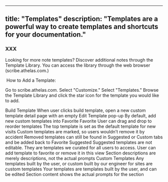 
---
title: "Templates"
description: "Templates are a powerful way to create templates and shortcuts for your documentation."
---

### XXX

Looking for more note templates? Discover additional notes through the Template Library. You can access the library through the web browser (scribe.athelas.com.)

‍
How to Add a Template:

Go to scribe.athelas.com.
Select "Customize."
Select "Templates."
Browse the Template Library and click the star icon for the template you would like to add.



Build Template 
When user clicks build template, open a new custom template detail page with an empty Edit Template pop-up
By default, add new custom templates into Favorite 
Favorite
User can drag and drop to reorder templates
The top template is set as the default template for new visits
Custom templates are marked, so users wouldn’t remove it by accident
Removed templates can still be found in Suggested or Custom tabs and be added back to Favorite
Suggested
Suggested templates are not editable. They are templates we curated for all users to access.
User can add template to favorite or remove it in this view
Section descriptions are merely descriptions, not the actual prompts
Custom Templates
Any templates built by the user, or custom built by our engineer for sites are custom templates
Your templates are templates built by the user, and can be edited
Section content shows the actual prompts for the section

